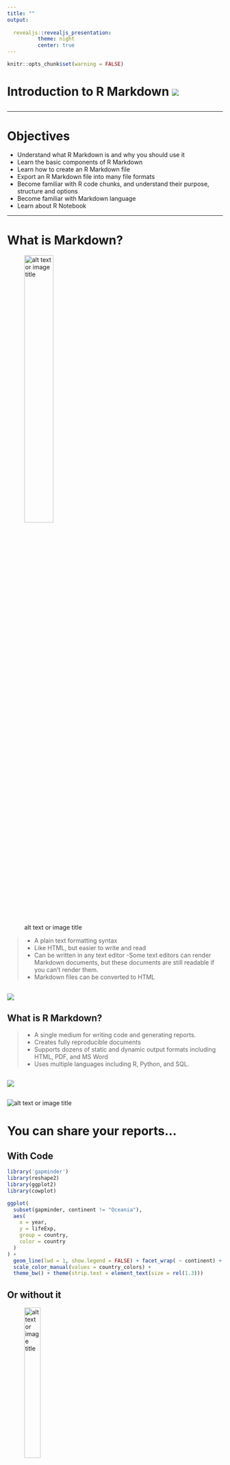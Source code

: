 ```yaml
---
title: ""
output: 
       
  revealjs::revealjs_presentation:
          theme: night
          center: true
---
```


<!-- You can use the title field above and have it as your opening slide, but in this case it
is not possible to add images, as far as I know. My workaround was to have a blank title and use a markdown line instead (line below). -->

```r
knitr::opts_chunk$set(warning = FALSE)
```


# Introduction to R Markdown ![](images/RMD.png)

##

***

# Objectives

- Understand what R Markdown is and why you should use it
- Learn the basic components of R Markdown
- Learn how to create an R Markdown file 
- Export an R Markdown file into many file formats
- Become familiar with R code chunks, and understand their purpose, structure and options 
- Become familiar with Markdown language
- Learn about R Notebook

***

# What is Markdown?

![alt text or image title](images/markdown-logo2.png){ width=40% }

>- A plain text formatting syntax
>- Like HTML, but easier to write and read
>- Can be written in any text editor
>-Some text editors can render Markdown documents, but these documents are still readable if you can't render them.
>- Markdown files can be converted to HTML

##  ![](images/rmd_vs_html.png)


## What is R Markdown? 

>- A single medium for writing code and generating reports. 
>- Creates fully reproducible documents 
>- Supports dozens of static and dynamic output formats including HTML, PDF, and MS Word
>- Uses multiple languages including R, Python, and SQL.

##

![](images/rmarkdown_universe.jpg)

## 




![alt text or image title](images/Md_Knit.jpg)<!-- here you write a comment -->


# You can share your reports...

## With Code

```r
library('gapminder')
library(reshape2)
library(ggplot2)
library(cowplot)
```


```r

ggplot(
  subset(gapminder, continent != "Oceania"),
  aes(
    x = year,
    y = lifeExp,
    group = country,
    color = country
  )
) +
  geom_line(lwd = 1, show.legend = FALSE) + facet_wrap( ~ continent) +
  scale_color_manual(values = country_colors) +
  theme_bw() + theme(strip.text = element_text(size = rel(1.3)))

```





## Or without it

![alt text or image title](images/QMark.jpg){ width=30% }



## Let's try!



